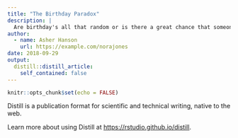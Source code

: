 ```yaml
---
title: "The Birthday Paradox"
description: |
  Are birthday's all that random or is there a great chance that someone in the same room as you right now has the same birthday?  As we unravel this paradox, you will be suprised to find that chance of sharing the same special day, really isn't that surprising.
author:
  - name: Asher Hanson
    url: https://example.com/norajones
date: 2018-09-29
output:
  distill::distill_article:
    self_contained: false
---
```



```r
knitr::opts_chunk$set(echo = FALSE)
```

Distill is a publication format for scientific and technical writing, native to the web.

Learn more about using Distill at <https://rstudio.github.io/distill>.


